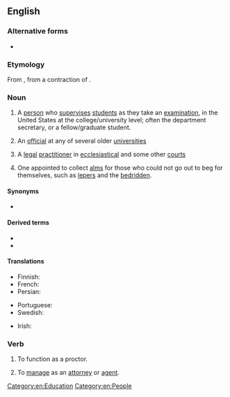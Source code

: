 {{also|Proctor}}
==English==
{{wikipedia}}

===Alternative forms===
* {{l|en|proctour}} {{qualifier|obsolete}}

===Etymology===
From {{etyl|enm|en}}, from a contraction of {{m|en|procurator}}.

===Noun===
{{en-noun}}

# {{lb|en|US}} A [[person]] who [[supervise]]s [[student]]s as they take an [[examination]], in the United States at the college/university level; often the department secretary, or a fellow/graduate student.
# {{lb|en|UK}} An [[official]] at any of several older [[university|universities]]
# {{lb|en|British|legal}} A [[legal]] [[practitioner]] in [[ecclesiastical]] and some other [[court]]s
# {{lb|en|obsolete}} One appointed to collect [[alms]] for those who could not go out to beg for themselves, such as [[leper]]s and the [[bedridden]].

====Synonyms====
* {{sense|examination supervisor}} {{l|en|invigilator}}

====Derived terms====
* {{l|en|proctorial}}
* {{l|en|proctorship}}

====Translations====
{{trans-top|person who supervises students as they take an examination}}
* Finnish: {{t+|fi|valvoja}}
* French: {{t+|fr|surveillant}}
* Persian: {{t+|fa|مراقب|tr=morâgeb|sc=fa-Arab}}
{{trans-mid}}
* Portuguese: {{t+|pt|fiscal}}
* Swedish: {{t+|sv|tentamensvakt|c}}
{{trans-bottom}}

{{trans-top|UK university official}}
{{trans-mid}}
{{trans-bottom}}

{{trans-top|legal practitioner}}
{{trans-mid}}
{{trans-bottom}}

{{checktrans-top|}}
* Irish: {{t-check|ga|prócadóir|m}}
{{trans-mid}}
{{trans-bottom}}

===Verb===
{{en-verb}}

# {{lb|en|US}} To function as a proctor.
# {{lb|en|transitive}} To [[manage]] as an [[attorney]] or [[agent]].
#: {{rfquotek|Bishop Warburton}}

[[Category:en:Education]]
[[Category:en:People]]
